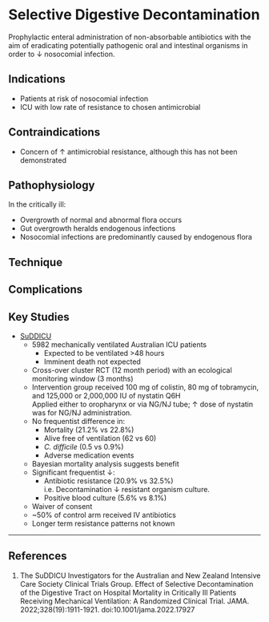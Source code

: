 # Selective Digestive Decontamination

Prophylactic enteral administration of non-absorbable antibiotics with the aim of eradicating potentially pathogenic oral and intestinal organisms in order to ↓ nosocomial infection.

## Indications

* Patients at risk of nosocomial infection
* ICU with low rate of resistance to chosen antimicrobial

## Contraindications

* Concern of ↑ antimicrobial resistance, although this has not been demonstrated

## Pathophysiology

In the critically ill:

* Overgrowth of normal and abnormal flora occurs
* Gut overgrowth heralds endogenous infections 
* Nosocomial infections are predominantly caused by endogenous flora


## Technique

## Complications


## Key Studies

* [SuDDICU](https://jamanetwork.com/journals/jama/fullarticle/2798011)
	* 5982 mechanically ventilated Australian ICU patients
		* Expected to be ventilated >48 hours
		* Imminent death not expected
	* Cross-over cluster RCT (12 month period) with an ecological monitoring window (3 months)
	* Intervention group received 100 mg of colistin, 80 mg of tobramycin, and 125,000 or 2,000,000 IU of nystatin Q6H\
	Applied either to oropharynx or via NG/NJ tube; ↑ dose of nystatin was for NG/NJ administration.
	* No frequentist difference in:
		* Mortality (21.2% vs 22.8%)
		* Alive free of ventilation (62 vs 60)
		* *C. difficile* (0.5 vs 0.9%)
		* Adverse medication events
	* Bayesian mortality analysis suggests benefit
	* Significant frequentist ↓:
		* Antibiotic resistance (20.9% vs 32.5%)\
		i.e. Decontamination ↓ resistant organism culture.
		* Positive blood culture (5.6% vs 8.1%)
	* Waiver of consent
	* ~50% of control arm received IV antibiotics
	* Longer term resistance patterns not known


---

## References

1. The SuDDICU Investigators for the Australian and New Zealand Intensive Care Society Clinical Trials Group. Effect of Selective Decontamination of the Digestive Tract on Hospital Mortality in Critically Ill Patients Receiving Mechanical Ventilation: A Randomized Clinical Trial. JAMA. 2022;328(19):1911-1921. doi:10.1001/jama.2022.17927
